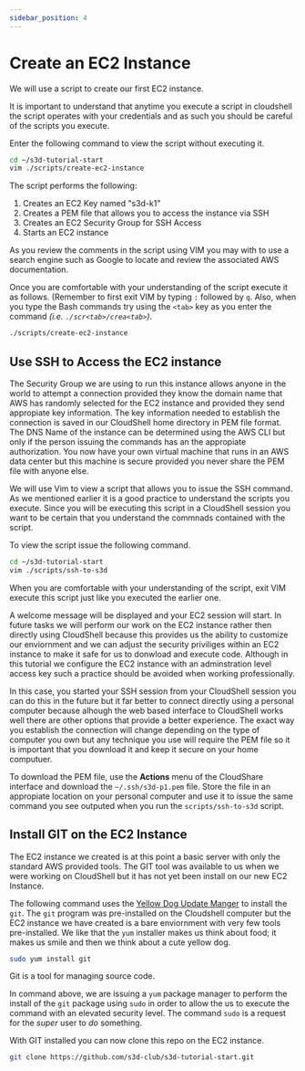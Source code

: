 ```yaml
---
sidebar_position: 4
---
```


# Create an EC2 Instance

We will use a script to create our first EC2 instance.

It is important to understand that anytime you execute a script in cloudshell
the script operates with your credentials and as such you should be careful of
the scripts you execute.

Enter the following command to view the script without executing it.

```bash
cd ~/s3d-tutorial-start
vim ./scripts/create-ec2-instance
```

The script performs the following:

1. Creates an EC2 Key named "s3d-k1"
1. Creates a PEM file that allows you to access the instance via SSH
1. Creates an EC2 Security Group for SSH Access
1. Starts an EC2 instance

As you review the comments in the script using VIM you may with to use a search
engine such as Google to locate and review the associated AWS documentation.

Once you are comfortable with your understanding of the script execute it as
follows. (Remember to first exit VIM by typing `:` followed by `q`. Also, when
you type the Bash commands try using the `<tab>` key as you enter the command
_(i.e. `./scr<tab>/crea<tab>`)_.

```bash
./scripts/create-ec2-instance
```
## Use SSH to Access the EC2 instance

The Security Group we are using to run this instance allows anyone in the world
to attempt a connection provided they know the domain name that AWS has
randomly selected for the EC2 instance and provided they send appropiate key
information. The key information needed to establish the connection is saved in
our CloudShell home directory in PEM file format. The DNS Name of the instance
can be determined using the AWS CLI but only if the person issuing the commands
has an the appropiate authorization. You now have your own virtual machine that
runs in an AWS data center but this machine is secure provided you never share
the PEM file with anyone else.

We will use Vim to view a script that allows you to issue the SSH command. As
we mentioned earlier it is a good practice to understand the scripts you
execute. Since you will be executing this script in a CloudShell session you
want to be certain that you understand the commnads contained with the script.

To view the script issue the following command.

```bash
cd ~/s3d-tutorial-start
vim ./scripts/ssh-to-s3d
```

When you are comfortable with your understanding of the script, exit VIM execute
this script just like you executed the earlier one.

A welcome message will be displayed and your EC2 session will start. In future
tasks we will perform our work on the EC2 instance rather then directly using
CloudShell because this provides us the ability to customize our enviornment
and we can adjust the security priviliges within an EC2 instance to make it
safe for us to donwload and execute code. Although in this tutorial we
configure the EC2 instance with an adminstration level access key such a
practice should be avoided when working professionally.

In this case, you started your SSH session from your CloudShell session you can
do this in the future but it far better to connect directly using a personal
computer because alhough the web based interface to CloudShell works well there
are other options that provide a better experience. The exact way you establish
the connection will change depending on the type of computer you own but any
technique you use will require the PEM file so it is important that you
download it and keep it secure on your home computuer.

To download the PEM file, use the **Actions** menu of the CloudShare interface
and download the `~/.ssh/s3d-p1.pem` file. Store the file in an appropiate
location on your personal computer and use it to issue the same command you see
outputed when you run the `scripts/ssh-to-s3d` script.

## Install GIT on the EC2 Instance

The EC2 instance we created is at this point a basic server with only the
standard AWS provided tools. The GIT tool was available to us when we were
working on CloudShell but it has not yet been install on our new EC2 Instance.

The following command uses the [Yellow Dog Update
Manger](https://en.wikipedia.org/wiki/Yum_(software)) to install the `git`. The
`git` program was pre-installed on the Cloudshell computer but the EC2 instance
we have created is a bare enviornment with very few tools pre-installed. We
like that the `yum` installer makes us think about food; it makes us smile and
then we think about a cute yellow dog.

```bash
sudo yum install git 
```

Git is a tool for managing source code.

In command above, we are issuing a `yum` package manager to perform the install
of the `git` package using `sudo` in order to allow the us to execute the
command with an elevated security level. The command `sudo` is a request for
the *super* user to *do* something.

With GIT installed you can now clone this repo on the EC2 instance.

```bash
git clone https://github.com/s3d-club/s3d-tutorial-start.git
```
